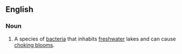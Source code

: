 ==English==

===Noun===
{{en-noun|head=[[Aphanizomenon]] [[flos]]-[[aqua]]|Aphanizomenon flos-aquae}}
# A species of [[bacteria]] that inhabits [[freshwater]] lakes and can cause [[choking bloom]]s.